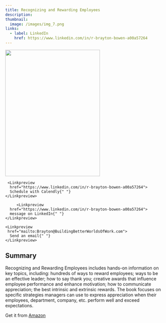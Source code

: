 ```yaml
---
title: Recognizing and Rewarding Employees
description:
thumbnail:
  image: /images/img_7.png
links:
  - label: LinkedIn
    href: https://www.linkedin.com/in/r-brayton-bowen-a00a57264
---
```


<div className="flex justify-center items-center max-w-[800px] flex-col gap-4 ">
  <img
  width="300" height="400"
   src="/images/img_7.png"
    className=" rounded-xl border shadow-2xl"
  />
  <div className="flex w-full flex-col gap-2 my-8 sm:flex-row">

     <Linkpreview 
      href="https://www.linkedin.com/in/r-brayton-bowen-a00a57264">
      Schedule with Calendly{" "}
    </Linkpreview>

         <Linkpreview 
      href="https://www.linkedin.com/in/r-brayton-bowen-a00a57264">
      message on LinkedIn{" "}
    </Linkpreview>

    <Linkpreview 
     href="mailto:Brayton@BuildingBetterWorldsOfWork.com">
      Send an email{" "}
    </Linkpreview>

  </div>
</div>


## Summary

Recognizing and Rewarding Employees includes hands-on information on key topics, including: hundreds of ways to reward employees; ways to be an effective leader; how to say thank you; creative awards that influence employee performance and enhance motivation; how to communicate appreciation; the best intrinsic and extrinsic rewards. The book focuses on specific strategies managers can use to express appreciation when their employees, department, company, etc. perform well and exceed expectations.



Get it from [Amazon](https://www.amazon.com/Recognizing-Rewarding-Employees-Brayton-Bowen/dp/0071356177)
